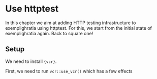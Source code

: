 # Use httptest

In this chapter we aim at adding HTTP testing infrastructure to exemplighratia using httptest.
For this, we start from the initial state of exemplighratia again. Back to square one!

## Setup

We need to install `{vcr}`.

First, we need to run `vcr::use_vcr()` which has a few effects